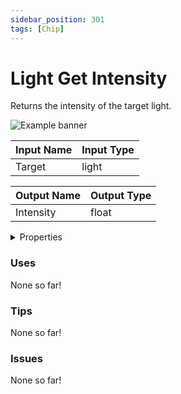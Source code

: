 ```yaml
---
sidebar_position: 301
tags: [Chip]
---
```


# Light Get Intensity

Returns the intensity of the target light.



![Example banner](./assets/67bf3eac-2273-4345-94b3-8288f63f9a0e.svg)

| Input Name | Input Type |
|-----------|-----------|
| Target | light |

| Output Name | Output Type |
|-----------|-----------|
| Intensity | float |


<details>
  <summary>Properties</summary>
  <div>
    <div>
    <table>
      <thead>
        <tr>
          <th>Is beta required?</th>
          <th>❌</th>
        </tr>
        <tr>
          <th>Is this chip a trolling risk?</th>
          <th>❌</th>
        </tr>
        <tr>
          <th>Chip UUID</th>
          <th>67bf3eac-2273-4345-94b3-8288f63f9a0e</th>
        </tr>
      </thead>
    </table>
    </div>
  </div>
</details>

### Uses

None so far!

### Tips

None so far!

### Issues

None so far!